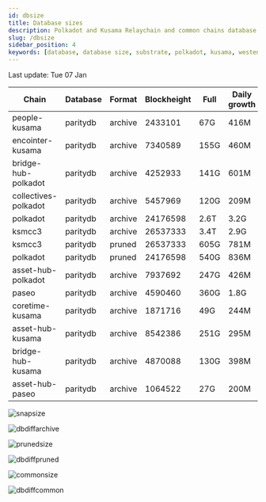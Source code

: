```yaml
---
id: dbsize
title: Database sizes
description: Polkadot and Kusama Relaychain and common chains database sizes
slug: /dbsize
sidebar_position: 4
keywords: [database, database size, substrate, polkadot, kusama, westend]
---
```



Last update: Tue 07 Jan

| Chain    | Database   | Format | Blockheight | Full         | Daily growth |
| ------------------------| ----------- | -------- | ------- | ---------- | ----- | 
| people-kusama | paritydb | archive | 2433101 | 67G | 416M |
| encointer-kusama | paritydb | archive | 7340589 | 155G | 460M |
| bridge-hub-polkadot | paritydb | archive | 4252933 | 141G | 601M |
| collectives-polkadot | paritydb | archive | 5457969 | 120G | 209M |
| polkadot | paritydb | archive | 24176598 | 2.6T | 3.2G |
| ksmcc3 | paritydb | archive | 26537333 | 3.4T | 2.9G |
| ksmcc3 | paritydb | pruned | 26537333 | 605G | 781M |
| polkadot | paritydb | pruned | 24176598 | 540G | 836M |
| asset-hub-polkadot | paritydb | archive | 7937692 | 247G | 426M |
| paseo | paritydb | archive | 4590460 | 360G | 1.8G |
| coretime-kusama | paritydb | archive | 1871716 | 49G | 244M |
| asset-hub-kusama | paritydb | archive | 8542386 | 251G | 295M |
| bridge-hub-kusama | paritydb | archive | 4870088 | 130G | 398M |
| asset-hub-paseo | paritydb | archive | 1064522 | 27G | 200M |

![snapsize](/img/archivesize.png)

![dbdiffarchive](/img/dbdiffrelay.png)

![prunedsize](/img/prunedsize.png)

![dbdiffpruned](/img/dbdiffpruned.png)

![commonsize](/img/commonsize.png)

![dbdiffcommon](/img/dbdiffcommon.png)
